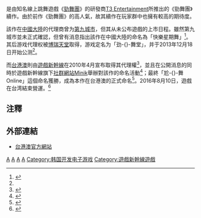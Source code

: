 {{NoteTA
| G1 = Games
| 1 = zh-cn:劲舞堂; zh-tw:尬舞Online;
}}

{{Infobox VG
| title= 尬舞Online
| image= Audition_2_taiwan.jpg
| original = ko:오디션2
| english= Audition 2
| genre= [[音樂遊戲|音樂]]
| platforms= [[Windows|Windows]]
| developer= [[T3_Entertainment|T3 Entertainment]]
| publisher= {{vgrelease|KR|YD Online|TW|[[遊戲新幹線|遊戲新幹線]]|CN|[[第九城市|第九城市]]→博瑞天堂}}
| modes = 多人
| released= {{vgrelease|TW|2010年8月12日<small>（公測）</small>|CN|2013年12月18日<small>（公測）</small><ref name="CN">{{cite web|title=《劲舞堂》全民公测，新手导师招募名单出炉！|url=http://au2.uu5.com/xw/2013/1217/832.html|website=劲舞堂|accessdate=2016-05-08|archive-url=https://web.archive.org/web/20160711014731/http://au2.uu5.com/xw/2013/1217/832.html|archive-date=2016-07-11|dead-url=yes}}</ref>}}
| shutdown= {{vgrelease|KR|2013年2月20日|TW|2016年8月10日}}
| onlinegame = 1
}}

{{vgname|尬舞Online|en=Audition 2|ko=오디션2|cn=劲舞堂|tw=尬舞Online|old-cn=快乐星期舞}}是由知名線上跳舞遊戲《[[勁舞團|勁舞團]]》的研發商[[T3_Entertainment|T3 Entertainment]]所推出的《勁舞團》續作。由於前作《勁舞團》的高人氣，故其續作在玩家群中也擁有較高的期待度。

該作在[[中國大陸|中國大陸]]的代理商曾为[[第九城市|第九城市]]，但其从未公布遊戲的上市日程。雖然第九城市並未正式確認，但曾有消息指出該作在中國大陸的命名為「快樂星期舞」<ref>{{Cite web |url=http://news.17173.com/content/2009-04-10/20090410113606882.shtml |title=17173相關新聞。 |accessdate=2010-05-15 |archive-date=2009-04-13 |archive-url=https://web.archive.org/web/20090413172611/http://news.17173.com/content/2009-04-10/20090410113606882.shtml |dead-url=no }}</ref>。其后游戏代理权被[[博瑞天堂|博瑞天堂]]取得，游戏定名为「劲-{}-舞堂」，并于2013年12月18日开始公测<ref name="CN" />。

而[[台港澳|台港澳]]則由[[遊戲新幹線|遊戲新幹線]]在2010年4月宣布取得其代理權<ref>{{Cite web |url=http://mag.udn.com/mag/digital/storypage.jsp?f_ART_ID=245332&f_MAIN_ID=321&f_SUB_ID=2945 |title=內文有提及新幹線取得該作代理權 |accessdate=2010-05-15 |archive-date=2014-03-24 |archive-url=https://web.archive.org/web/20140324154215/http://mag.udn.com/mag/digital/storypage.jsp?f_ART_ID=245332&f_MAIN_ID=321&f_SUB_ID=2945 |dead-url=no }}</ref>，並且在公開消息的同時於遊戲新幹線旗下[[社群網站|社群網站]][[Minik|Minik]]舉辦對該作的命名活動<ref>{{cite web |url=http://www.minik.tw/space.php?uid=1236&do=thread&id=2455 |title=存档副本 |accessdate=2010-05-15 |deadurl=yes |archiveurl=https://web.archive.org/web/20100509070432/http://www.minik.tw/space.php?uid=1236 |archivedate=2010-05-09 }}</ref>；最終「尬-{}-舞Online」這個命名獲勝，成為本作在台港澳的正式命名<ref>{{cite web |url=http://www.minik.tw/space.php?uid=1236&do=thread&id=4587 |title=存档副本 |accessdate=2010-05-15 |deadurl=yes |archiveurl=https://web.archive.org/web/20100509070432/http://www.minik.tw/space.php?uid=1236 |archivedate=2010-05-09 }}</ref>。2016年8月10日，遊戲在台湾結束營運。<ref>{{cite web |url=http://au2.gameflier.com/news/newsdetail.aspx?count=done&id=1265 |title=存档副本 |accessdate=2016-05-10 |deadurl=yes |archiveurl=https://web.archive.org/web/20160808131601/http://au2.gameflier.com/news/newsdetail.aspx?count=done&id=1265 |archivedate=2016-08-08 }}</ref>

== 注釋 ==
{{reflist|30em}}

== 外部連結 ==

* [https://web.archive.org/web/20160511172727/http://au2.gameflier.com/ 台港澳官方網站]

[[Category:2010年电子游戏|A]]
[[Category:Windows遊戲|A]]
[[Category:音樂遊戲|A]]
[[Category:多人線上音樂遊戲|A]]
[[Category:韩国开发电子游戏|Category:韩国开发电子游戏]]
[[Category:遊戲新幹線遊戲|Category:遊戲新幹線遊戲]]